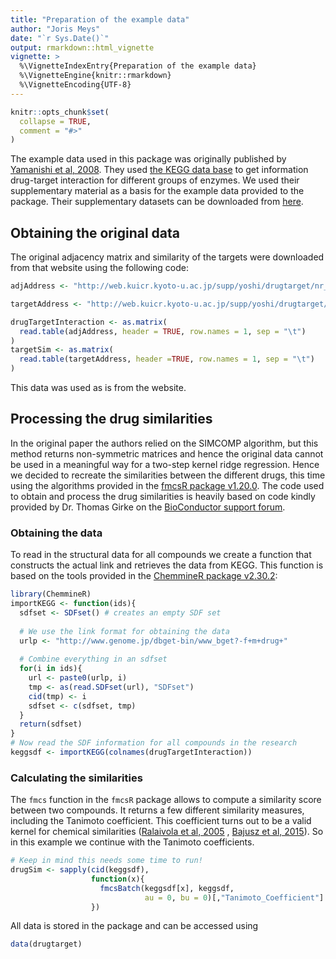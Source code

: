 ```yaml
---
title: "Preparation of the example data"
author: "Joris Meys"
date: "`r Sys.Date()`"
output: rmarkdown::html_vignette
vignette: >
  %\VignetteIndexEntry{Preparation of the example data}
  %\VignetteEngine{knitr::rmarkdown}
  %\VignetteEncoding{UTF-8}
---
```


```r
knitr::opts_chunk$set(
  collapse = TRUE,
  comment = "#>"
)
```

The example data used in this package was originally published by
[Yamanishi et al, 2008](https://doi.org/10.1093/bioinformatics/btn162). They 
used [the KEGG data base](www.kegg.jp/) to get information drug-target
interaction for different groups of enzymes. We used their supplementary
material as a basis for the example data provided to the package. Their
supplementary datasets can be downloaded from [here](web.kuicr.kyoto-u.ac.jp/supp/yoshi/drugtarget/).

## Obtaining the original data

The original adjacency matrix and similarity of the targets
were downloaded from that website using the following code:

```r
adjAddress <- "http://web.kuicr.kyoto-u.ac.jp/supp/yoshi/drugtarget/nr_admat_dgc.txt"

targetAddress <- "http://web.kuicr.kyoto-u.ac.jp/supp/yoshi/drugtarget/nr_simmat_dg.txt"

drugTargetInteraction <- as.matrix(
  read.table(adjAddress, header = TRUE, row.names = 1, sep = "\t")
)
targetSim <- as.matrix(
  read.table(targetAddress, header =TRUE, row.names = 1, sep = "\t")
)
```

This data was used as is from the website.

## Processing the drug similarities

In the original paper the authors relied on the SIMCOMP algorithm, but this
method returns non-symmetric matrices and hence the original data cannot
be used in a meaningful way for a two-step kernel ridge regression. Hence we decided to recreate the similarities between the different drugs,
this time using the algorithms provided in the 
[fmcsR package v1.20.0](https://bioconductor.org/packages/release/bioc/html/fmcsR.html). 
The code used to obtain and process the drug similarities is heavily based on
code kindly provided by Dr. Thomas Girke on the 
[BioConductor support forum](https://support.bioconductor.org/p/106712/#106744).

### Obtaining the data

To read in the structural data for all compounds we create a function that
constructs the actual link and retrieves the data from KEGG. This function
is based on the tools provided in the 
[ChemmineR package v2.30.2](http://bioconductor.org/packages/ChemmineR/):

```r
library(ChemmineR)
importKEGG <- function(ids){
  sdfset <- SDFset() # creates an empty SDF set
  
  # We use the link format for obtaining the data
  urlp <- "http://www.genome.jp/dbget-bin/www_bget?-f+m+drug+"
  
  # Combine everything in an sdfset
  for(i in ids){
    url <- paste0(urlp, i)
    tmp <- as(read.SDFset(url), "SDFset")
    cid(tmp) <- i
    sdfset <- c(sdfset, tmp)
  }
  return(sdfset)
}
# Now read the SDF information for all compounds in the research
keggsdf <- importKEGG(colnames(drugTargetInteraction))
```

### Calculating the similarities

The `fmcs` function in the `fmcsR` package allows to compute a similarity
score between two compounds. It returns a few different similarity measures,
including the Tanimoto coefficient. This coefficient turns out to be a 
valid kernel for chemical similarities 
([Ralaivola et al, 2005](https://doi.org/10.1016/j.neunet.2005.07.009) ,
[Bajusz et al, 2015](https://doi.org/10.1186/s13321-015-0069-3)). So
in this example we continue with the Tanimoto coefficients.

```r
# Keep in mind this needs some time to run! 
drugSim <- sapply(cid(keggsdf),
                  function(x){
                    fmcsBatch(keggsdf[x], keggsdf,
                              au = 0, bu = 0)[,"Tanimoto_Coefficient"]
                  })
```

All data is stored in the package and can be accessed using

```r
data(drugtarget)
```